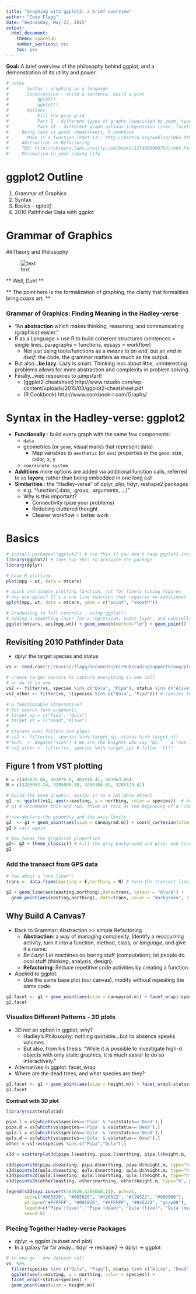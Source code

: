 ```yaml
---
title: "Graphing with ggplot2: a brief overview"
author: "Cody Flagg"
date: "Wednesday, May 27, 2015"
output:
  html_document:
    theme: spacelab
    number_sections: yes
    toc: yes
---
```


**Goal:** A brief overview of the philosophy behind ggplot, and a demonstration of its utility and power. 

```r
# notes
#   	Syntax - graphing as a language
# 		Construction - write a sentence, build a plot
# 			qplot()
# 			ggplot()
# 		Options
# 			Kill the gray grid
# 			Part I - different types of graphs (specified by geom_'type')
# 			Part II - different graph options (regression lines, facets, etc.)
#     Being lazy is good: cheatsheets, R cookbook
# 		Make it a function (Part II): http://bactra.org/weblog/1064.html
#     Abstraction >> Refactoring
#     TDD: http://chimera.labs.oreilly.com/books/1234000000754/ch04.html
#     Minimalism in your coding life

```

# ggplot2 Outline
1. Grammar of Graphics
2. Syntax
3. Basics - qplot()
4. 2010 Pathfinder Data with ggplot

# Grammar of Graphics

##Theory and Philosophy

![text](http://www.science-craft.com/wp-content/uploads/2014/06/ggplot-2.png"Grammar of Graphics")

** Well, Duh! **

** The point here is the formalization of graphing, the clarity that formalities bring coaxs art. ** 

### Grammar of Graphics: Finding Meaning in the Hadley-verse

* "An __abstraction__ which makes thinking, reasoning, and communicating (graphics) easier."
* R as a Language > use R to build coherent structures (sentences = single lines, paragraphs = functions, essays = workflow)
    * Not just using tools/functions as a _means to an end_, but an _end in itself_: the code, the grammar matters as much as the output.   
* But also...__be lazy__. Lazy is smart. Thinking less about little, uninteresting problems allows for more abstraction and complexity in problem solving. 
* Finally...web resources to jumpstart!
    * (ggplot2 cheatsheet) http://www.rstudio.com/wp-content/uploads/2015/03/ggplot2-cheatsheet.pdf
    * (R Cookbook) http://www.cookbook-r.com/Graphs/

# Syntax in the Hadley-verse: ggplot2

* __Functionally__ : build every graph with the same few components:
    * `data`
    * geometries (or `geom`, visual marks that represent data) 
        * Map variables to `aesthetic` (or `aes`) properties in the `geom`: size, color, x, y
    * `coordinate system` 
* __Additions__ more options are added via additional function calls, referred to as __layers__, rather than being embedded in one long call
* __Similarities__ : the "Hadley-verse" of dplyr, plyr, tidyr, reshape2 packages 
    * e.g. "function(.data, .group, .arguments, ...)"
    * Why is this important?
      * Connectivity (pipe your problems)
      * Reducing cluttered thought
      * Cleaner workflow = better work


# Basics

```r
# install.packages("ggplot2") # run this if you don't have ggplot2 installed
library(ggplot2) # then run this to activate the package
library(dplyr)

# base R plotting
plot(mpg ~ wt, data = mtcars)

# quick and simple plotting function; not for finely tuning figures
# why use qplot? It's a one line function that requires no additional layering
qplot(mpg, wt, data = mtcars, geom = c("point", "smooth"))

# Graduating to full controls - using ggplot()
# adding a smoothing layer for a regression, point layer, and controlling the thematic background layer
ggplot(mtcars, aes(mpg,wt)) + geom_smooth(method="lm") + geom_point() + theme_classic()
```

## Revisiting 2010 Pathfinder Data

* dplyr the target species and status

```r
vs <- read.csv("C:/Users/cflagg/Documents/GitHub/codingSupportGroup/plottingAndPublication/inputVstPathfinder2010.csv", header=TRUE)

# create target vectors to capture everything in one call
# or do it in one
vs2 <- filter(vs, species %in% c("Qula", "Pipa"), status %in% c("Alive", "Dead"))
vs2_other <- filter(vs, !(species %in% c("Qula", "Pipa"))) # species that are "not in" list "Qula", "Pipa"

# a functionable alternative?
# Set search term arguments
# target_sp = c("Pipa", "Qula")
# target_st = c("Dead","Alive")
# 
# iterate over filters and pipes
# vs2 <- filter(vs, species %in% target_sp, status %in% target_st)
#'%ni%' <- Negate('%in%') # We are the knights who say "Ni!" - a "not in" logical operator (not a base R function)
# vs2_other <- filter(vs, species %ni% target_sp) # filter "It!"
```

## Figure 1 from VST plotting
```r
E = c(403835.04, 403876.8, 403919.41, 403963.86)
N = c(3285052.24, 3285080.38, 3285104.02, 3285129.41)

# build the base graphic, assign it to a callable object
g1  <- ggplot(vs2, aes(x=easting, y = northing, color = species))  # define the primary elements of your graph
# g1 # uncomment this and run; think of this as the beginning of a "canvas" for later...

# now declare the geometry and the axis limits
g2  <- g1 + geom_point(aes(size = canopyrad.m)) + coord_cartesian(xlim=c(403830,403945), ylim=c(3285045,3285125)) # add new properties to the object
g2 # call again

# Now tweak the graphical properties
g2<- g2 + theme_classic() # kill the gray background and grid, one liner
g2
```


### Add the transect from GPS data

```r
# how about a "one-liner": 
trans <- data.frame(easting = E,northing = N) # turn the transect line into a data frame

g2 + geom_line(aes(easting,northing),data=trans, colour = "black") + 
  geom_point(aes(easting,northing), data=trans, color = "darkgreen", size = 5, shape = 13)# now add it
```


## Why Build A Canvas?

* Back to Grammar: Abstraction >> simple Refactoring
    * __Abstraction__: a way of managing complexity. Identify a reoccurring activity, turn it into a function, method, class, or _language_, and give it a name. 
    * _Be Lazy_: Let machines do boring stuff (computation); let people do cool stuff (thinking, analysis, design).
    * __Refactoring__: Reduce repetitive code activities by creating a function. 
* Applied to ggplot:
    * Use the same base plot (our canvas), modify without repeating the same code. 

```r
g2.facet <- g1 + geom_point(aes(size = canopyrad.m)) + facet_wrap(~species)
g2.facet
```

### Visualize Different Patterns - 3D plots

* 3D not an option in ggplot, why?
    * Hadley's Philosophy: nothing quotable...but its absence speaks volumes. 
    * But also, from his thesis: "While it is possible to investigate high-d objects with only static graphics,     it is much easier to do so interactively."
* Alternatives in ggplot: facet_wrap
* Where are the dead trees, and what species are they?

```r
g3.facet <- g1 + geom_point(aes(size = height.m)) + facet_wrap(~status+species)
g3.facet
```

**Contrast with 3D plot**

```r
library(scatterplot3d)

pipa.l = vs[which(vs$species=='Pipa' & !vs$status=='Dead'),]
pipa.d = vs[which(vs$species=='Pipa' & vs$status=='Dead'),]
qula.l = vs[which(vs$species=='Qula' & !vs$status=='Dead'),]
qula.d = vs[which(vs$species=='Qula' & vs$status=='Dead'),]
other = vs[!vs$species %in% c("Pipa","Qula"),]

s3d = scatterplot3d(pipa.l$easting, pipa.l$northing, pipa.l$height.m, type="h", main="Tree and shrub height within OSBS Tower airshed", xlab="Easting (m)", ylab="Northing (m)", zlab="Tree height (m)", pch=21, color="#005826", box=F, angle=70, scale.y=2.3, xlim=c(403830,403950), ylim=c(3285040,3285120))

s3d$points3d(pipa.d$easting, pipa.d$northing, pipa.d$height.m, type="h", pch=19, col="#41614F")
s3d$points3d(qula.d$easting, qula.d$northing, qula.d$height.m, type="h", pch=19, col="#945232")
s3d$points3d(qula.l$easting, qula.l$northing, qula.l$height.m, type="h", pch=21, col="#f26522")
s3d$points3d(other$easting, other$northing, other$height.m, type="h", pch=19)

legend(s3d$xyz.convert(403920,3285050,15), pch=21, 
       col=c("#005826", "#005826", "#f26522", "#f26522", "#000000"),
       pt.bg=c("#FFFFFF", "#005826", "#FFFFFF", "#945232", "gray60"),
       legend=c("Pipa (live)", "Pipa (dead)", "Qula (live)", "Qula (dead)", "Other"),
       cex=0.8)

```

### Piecing Together Hadley-verse Packages

* dplyr -> ggplot (subset and plot)
* In a galaxy far far away... tidyr -> reshape2 -> dplyr -> ggplot

```r
# in one go - one dataset call
vs  %>% 
  filter(species %in% c("Qula", "Pipa"), status %in% c("Alive", "Dead"))  %>% 
  ggplot(aes(x=easting, y = northing, color = species)) + 
  facet_wrap(~status+species) + 
  geom_point(aes(size = height.m))
```

